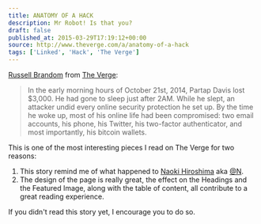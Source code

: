 ```yaml
---
title: ANATOMY OF A HACK
description: Mr Robot! Is that you?
draft: false
published_at: 2015-03-29T17:19:12+00:00
source: http://www.theverge.com/a/anatomy-of-a-hack
tags: ['Linked', 'Hack', 'The Verge']
---
```


[Russell Brandom][1] from [The Verge][2]:

> In the early morning hours of October 21st, 2014, Partap Davis lost $3,000. He had gone to sleep just after 2AM. While he slept, an attacker undid every online security protection he set up. By the time he woke up, most of his online life had been compromised: two email accounts, his phone, his Twitter, his two-factor authenticator, and most importantly, his bitcoin wallets.

This is one of the most interesting pieces I read on The Verge for two reasons:

1. This story remind me of what happened to [Naoki Hiroshima][3] aka [@N][4].
2. The design of the page is really great, the effect on the Headings and the Featured Image, along with the table of content, all contribute to a great reading experience.

If you didn't read this story yet, I encourage you to do so.

[1]: https://twitter.com/russellbrandom
[2]: http://www.theverge.com/ 'The Verge'
[3]: https://medium.com/@N/how-i-lost-my-50-000-twitter-username-24eb09e026dd 'Naoki Hiroshima on Medium'
[4]: http://twitter.com/@N 'Naoki Hiroshima on Twitter'

